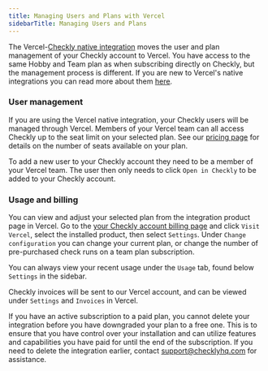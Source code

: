 ```yaml
---
title: Managing Users and Plans with Vercel
sidebarTitle: Managing Users and Plans
---
```


The Vercel-[Checkly native integration](https://vercel.com/marketplace/checkly) moves the user and plan management of your Checkly account to Vercel. You have access to the same Hobby and Team plan as when subscribing directly on Checkly, but the management process is different. If you are new to Vercel's native integrations you can read more about them [here](https://vercel.com/docs/integrations#native-integrations).

### User management
If you are using the Vercel native integration, your Checkly users will be managed through Vercel. Members of your Vercel team can all access Checkly up to the seat limit on your selected plan. See our [pricing page](https://www.checklyhq.com/pricing/) for details on the number of seats available on your plan.

To add a new user to your Checkly account they need to be a member of your Vercel team. The user then only needs to click `Open in Checkly` to be added to your Checkly account.

### Usage and billing
You can view and adjust your selected plan from the integration product page in Vercel. Go to the [your Checkly account billing page](https://app.checklyhq.com/settings/account/billing) and click `Visit Vercel`, select the installed product, then select `Settings`. Under `Change configuration` you can change your current plan, or change the number of pre-purchased check runs on a team plan subscription.

You can always view your recent usage under the `Usage` tab, found below `Settings` in the sidebar.

Checkly invoices will be sent to our Vercel account, and can be viewed under `Settings` and `Invoices` in Vercel.

If you have an active subscription to a paid plan, you cannot delete your integration before you have downgraded your plan to a free one. This is to ensure that you have control over your installation and can utilize features and capabilities you have paid for until the end of the subscription. If you need to delete the integration earlier, contact [support@checklyhq.com](mailto:support@checklyhq.com) for assistance.